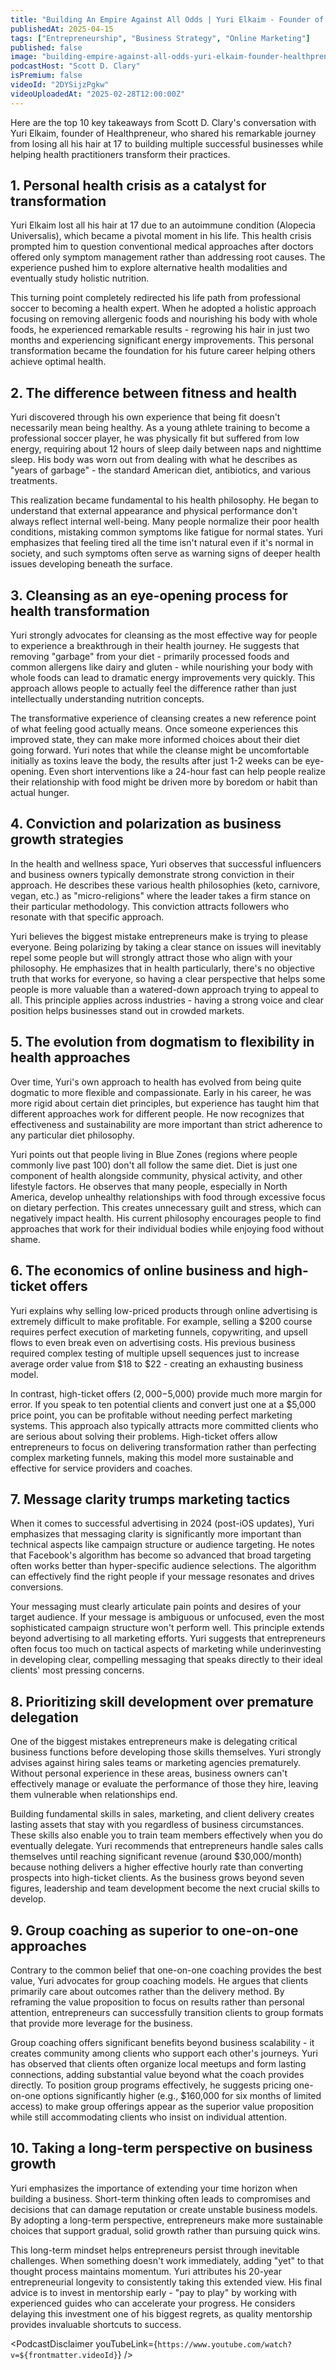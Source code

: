 ```yaml
---
title: "Building An Empire Against All Odds | Yuri Elkaim - Founder of Healthpreneur"
publishedAt: 2025-04-15
tags: ["Entrepreneurship", "Business Strategy", "Online Marketing"]
published: false
image: "building-empire-against-all-odds-yuri-elkaim-founder-healthpreneur.jpg"
podcastHost: "Scott D. Clary"
isPremium: false
videoId: "2DYSijzPgkw"
videoUploadedAt: "2025-02-28T12:00:00Z"
---
```



<PodcastSummaryPageLayout frontmatter={frontmatter}>

Here are the top 10 key takeaways from Scott D. Clary's conversation with Yuri Elkaim, founder of Healthpreneur, who shared his remarkable journey from losing all his hair at 17 to building multiple successful businesses while helping health practitioners transform their practices.

## 1. Personal health crisis as a catalyst for transformation

Yuri Elkaim lost all his hair at 17 due to an autoimmune condition (Alopecia Universalis), which became a pivotal moment in his life. This health crisis prompted him to question conventional medical approaches after doctors offered only symptom management rather than addressing root causes. The experience pushed him to explore alternative health modalities and eventually study holistic nutrition.

This turning point completely redirected his life path from professional soccer to becoming a health expert. When he adopted a holistic approach focusing on removing allergenic foods and nourishing his body with whole foods, he experienced remarkable results - regrowing his hair in just two months and experiencing significant energy improvements. This personal transformation became the foundation for his future career helping others achieve optimal health.

## 2. The difference between fitness and health

Yuri discovered through his own experience that being fit doesn't necessarily mean being healthy. As a young athlete training to become a professional soccer player, he was physically fit but suffered from low energy, requiring about 12 hours of sleep daily between naps and nighttime sleep. His body was worn out from dealing with what he describes as "years of garbage" - the standard American diet, antibiotics, and various treatments.

This realization became fundamental to his health philosophy. He began to understand that external appearance and physical performance don't always reflect internal well-being. Many people normalize their poor health conditions, mistaking common symptoms like fatigue for normal states. Yuri emphasizes that feeling tired all the time isn't natural even if it's normal in society, and such symptoms often serve as warning signs of deeper health issues developing beneath the surface.

## 3. Cleansing as an eye-opening process for health transformation

Yuri strongly advocates for cleansing as the most effective way for people to experience a breakthrough in their health journey. He suggests that removing "garbage" from your diet - primarily processed foods and common allergens like dairy and gluten - while nourishing your body with whole foods can lead to dramatic energy improvements very quickly. This approach allows people to actually feel the difference rather than just intellectually understanding nutrition concepts.

The transformative experience of cleansing creates a new reference point of what feeling good actually means. Once someone experiences this improved state, they can make more informed choices about their diet going forward. Yuri notes that while the cleanse might be uncomfortable initially as toxins leave the body, the results after just 1-2 weeks can be eye-opening. Even short interventions like a 24-hour fast can help people realize their relationship with food might be driven more by boredom or habit than actual hunger.

## 4. Conviction and polarization as business growth strategies

In the health and wellness space, Yuri observes that successful influencers and business owners typically demonstrate strong conviction in their approach. He describes these various health philosophies (keto, carnivore, vegan, etc.) as "micro-religions" where the leader takes a firm stance on their particular methodology. This conviction attracts followers who resonate with that specific approach.

Yuri believes the biggest mistake entrepreneurs make is trying to please everyone. Being polarizing by taking a clear stance on issues will inevitably repel some people but will strongly attract those who align with your philosophy. He emphasizes that in health particularly, there's no objective truth that works for everyone, so having a clear perspective that helps some people is more valuable than a watered-down approach trying to appeal to all. This principle applies across industries - having a strong voice and clear position helps businesses stand out in crowded markets.

## 5. The evolution from dogmatism to flexibility in health approaches

Over time, Yuri's own approach to health has evolved from being quite dogmatic to more flexible and compassionate. Early in his career, he was more rigid about certain diet principles, but experience has taught him that different approaches work for different people. He now recognizes that effectiveness and sustainability are more important than strict adherence to any particular diet philosophy.

Yuri points out that people living in Blue Zones (regions where people commonly live past 100) don't all follow the same diet. Diet is just one component of health alongside community, physical activity, and other lifestyle factors. He observes that many people, especially in North America, develop unhealthy relationships with food through excessive focus on dietary perfection. This creates unnecessary guilt and stress, which can negatively impact health. His current philosophy encourages people to find approaches that work for their individual bodies while enjoying food without shame.

## 6. The economics of online business and high-ticket offers

Yuri explains why selling low-priced products through online advertising is extremely difficult to make profitable. For example, selling a $200 course requires perfect execution of marketing funnels, copywriting, and upsell flows to even break even on advertising costs. His previous business required complex testing of multiple upsell sequences just to increase average order value from $18 to $22 - creating an exhausting business model.

In contrast, high-ticket offers ($2,000-$5,000) provide much more margin for error. If you speak to ten potential clients and convert just one at a $5,000 price point, you can be profitable without needing perfect marketing systems. This approach also typically attracts more committed clients who are serious about solving their problems. High-ticket offers allow entrepreneurs to focus on delivering transformation rather than perfecting complex marketing funnels, making this model more sustainable and effective for service providers and coaches.

## 7. Message clarity trumps marketing tactics

When it comes to successful advertising in 2024 (post-iOS updates), Yuri emphasizes that messaging clarity is significantly more important than technical aspects like campaign structure or audience targeting. He notes that Facebook's algorithm has become so advanced that broad targeting often works better than hyper-specific audience selections. The algorithm can effectively find the right people if your message resonates and drives conversions.

Your messaging must clearly articulate pain points and desires of your target audience. If your message is ambiguous or unfocused, even the most sophisticated campaign structure won't perform well. This principle extends beyond advertising to all marketing efforts. Yuri suggests that entrepreneurs often focus too much on tactical aspects of marketing while underinvesting in developing clear, compelling messaging that speaks directly to their ideal clients' most pressing concerns.

## 8. Prioritizing skill development over premature delegation

One of the biggest mistakes entrepreneurs make is delegating critical business functions before developing those skills themselves. Yuri strongly advises against hiring sales teams or marketing agencies prematurely. Without personal experience in these areas, business owners can't effectively manage or evaluate the performance of those they hire, leaving them vulnerable when relationships end.

Building fundamental skills in sales, marketing, and client delivery creates lasting assets that stay with you regardless of business circumstances. These skills also enable you to train team members effectively when you do eventually delegate. Yuri recommends that entrepreneurs handle sales calls themselves until reaching significant revenue (around $30,000/month) because nothing delivers a higher effective hourly rate than converting prospects into high-ticket clients. As the business grows beyond seven figures, leadership and team development become the next crucial skills to develop.

## 9. Group coaching as superior to one-on-one approaches

Contrary to the common belief that one-on-one coaching provides the best value, Yuri advocates for group coaching models. He argues that clients primarily care about outcomes rather than the delivery method. By reframing the value proposition to focus on results rather than personal attention, entrepreneurs can successfully transition clients to group formats that provide more leverage for the business.

Group coaching offers significant benefits beyond business scalability - it creates community among clients who support each other's journeys. Yuri has observed that clients often organize local meetups and form lasting connections, adding substantial value beyond what the coach provides directly. To position group programs effectively, he suggests pricing one-on-one options significantly higher (e.g., $160,000 for six months of limited access) to make group offerings appear as the superior value proposition while still accommodating clients who insist on individual attention.

## 10. Taking a long-term perspective on business growth

Yuri emphasizes the importance of extending your time horizon when building a business. Short-term thinking often leads to compromises and decisions that can damage reputation or create unstable business models. By adopting a long-term perspective, entrepreneurs make more sustainable choices that support gradual, solid growth rather than pursuing quick wins.

This long-term mindset helps entrepreneurs persist through inevitable challenges. When something doesn't work immediately, adding "yet" to that thought process maintains momentum. Yuri attributes his 20-year entrepreneurial longevity to consistently taking this extended view. His final advice is to invest in mentorship early - "pay to play" by working with experienced guides who can accelerate your progress. He considers delaying this investment one of his biggest regrets, as quality mentorship provides invaluable shortcuts to success.

<PodcastDisclaimer
  youTubeLink={`https://www.youtube.com/watch?v=${frontmatter.videoId}`}
/>

</PodcastSummaryPageLayout>
